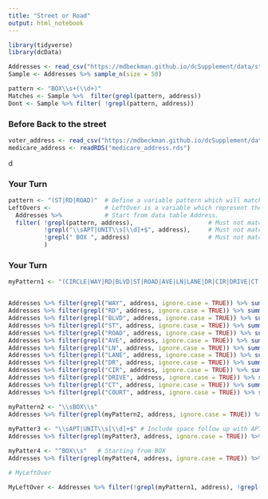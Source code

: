```yaml
---
title: "Street or Road"
output: html_notebook
---
```


```r
library(tidyverse)
library(dcData)

Addresses <- read_csv("https://mdbeckman.github.io/dcSupplement/data/street-addresses.csv")
Sample <- Addresses %>% sample_n(size = 50)

pattern <- "BOX\\s+(\\d+)"
Matches <- Sample %>%  filter(grepl(pattern, address))
Dont <- Sample %>% filter( !grepl(pattern, address))

```

### Before Back to the street

```r
voter_address <- read_csv("https://mdbeckman.github.io/dcSupplement/data/street-addresses.csv")
medicare_address <- readRDS("medicare_address.rds")
```
d

### Your Turn

```r
pattern <- "(ST|RD|ROAD)"  # Define a variable pattern which will match one of the three "ST", "RD" and "ROAD"
LeftOvers <-               # LeftOver is a variable which represent the data table contain the result of the next statements
  Addresses %>%            # Start from data table Address.
  filter( !grepl(pattern, address),                     # Must not match address column contain "ST", "RD" and "ROAD".
          !grepl("\\sAPT|UNIT\\s[\\d]+$", address),     # Must not match address column contain space followed up APT or UNIT and follow with space and digit as end.
          !grepl(" BOX ", address)                      # Must not match address column contain space followed up with BOX and space.
          )

```



### Your Turn

```r
myPattern1 <- "(CIRCLE|WAY|RD|BLVD|ST|ROAD|AVE|LN|LANE|DR|CIR|DRIVE|CT|COURT)"  # Match address column contain one of "CIRCLE","WAY","RD", "BLVD", "ST", "ROAD","AVE", "LN", "LANE", "DR", "CIR", "DRIVE", "CT" and "COURT"


Addresses %>% filter(grepl("WAY", address, ignore.case = TRUE)) %>% summarise(WAY=n())      # 165
Addresses %>% filter(grepl("RD", address, ignore.case = TRUE)) %>% summarise(RD=n())        # 846
Addresses %>% filter(grepl("BLVD", address, ignore.case = TRUE)) %>% summarise(BLVD=n())    # 61
Addresses %>% filter(grepl("ST", address, ignore.case = TRUE)) %>% summarise(ST=n())        # 984
Addresses %>% filter(grepl("ROAD", address, ignore.case = TRUE)) %>% summarise(ROAD=n())    # 220
Addresses %>% filter(grepl("AVE", address, ignore.case = TRUE)) %>% summarise(AVE=n())      # 298
Addresses %>% filter(grepl("LN", address, ignore.case = TRUE)) %>% summarise(LN=n())        # 177
Addresses %>% filter(grepl("LANE", address, ignore.case = TRUE)) %>% summarise(LANE=n())    # 149 
Addresses %>% filter(grepl("DR", address, ignore.case = TRUE)) %>% summarise(DR=n())        # 948
Addresses %>% filter(grepl("CIR", address, ignore.case = TRUE)) %>% summarise(CIR=n())      # 127
Addresses %>% filter(grepl("DRIVE", address, ignore.case = TRUE)) %>% summarise(DRIVE=n())  # 267
Addresses %>% filter(grepl("CT", address, ignore.case = TRUE)) %>% summarise(CT=n())        # 254
Addresses %>% filter(grepl("COURT", address, ignore.case = TRUE)) %>% summarise(COURT=n())  # 94

myPattern2 <- "\\sBOX\\s"
Addresses %>% filter(grepl(myPattern2, address, ignore.case = TRUE)) %>% summarise(BOX=n())  # 11058
  
myPatter3 <- "\\sAPT|UNIT\\s[\\d]+$" # Include space follow up with APT and UNIT and then space 
Addresses %>% filter(grepl(myPatter3, address, ignore.case = TRUE)) %>% summarise(APT_UNIT=n()) # 215

myPatter4 <- "^BOX\\s"   # Starting from BOX
Addresses %>% filter(grepl(myPatter4, address, ignore.case = TRUE)) %>% summarise(BOX_START=n()) #
```

```r
# MyLeftOver

MyLeftOver <- Addresses %>% filter(!grepl(myPattern1, address), !grepl(myPattern2, address), !grepl(myPatter3, address), !grepl(myPatter4, address))  # My leftover for not fit in all patterns.

```






